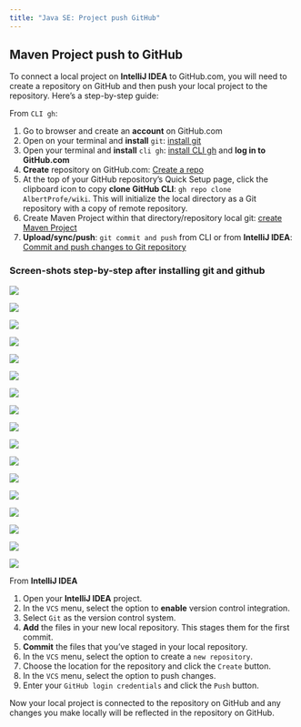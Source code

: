 ```yaml
---
title: "Java SE: Project push GitHub"
---
```

## Maven Project push to GitHub

To connect a local project on **IntelliJ IDEA** to GitHub.com, you will need to create a repository on GitHub and then push your local project to the repository. Here's a step-by-step guide:

From ``CLI gh``:

1. Go to browser and create an **account** on GitHub.com
2. Open on your terminal and **install** ``git``: [install git](/devops/devops-vc-git.qmd) 
3. Open your terminal and **install** ``cli gh``: [install CLI gh](/devops/devops-vc-github.qmd#install-cli-gh) and **log in to GitHub.com**
4. **Create** repository on GitHub.com: [Create a repo](https://docs.github.com/en/get-started/quickstart/create-a-repo)
5. At the top of your GitHub repository's Quick Setup page, click the clipboard icon to copy **clone GitHub CLI**: ``gh repo clone AlbertProfe/wiki``. This will initialize the local directory as a Git repository with a copy of remote repository.
6. Create Maven Project within that directory/repository local git: [create Maven Project](/javase/se-concepts-createproject.qmd)
7. **Upload/sync/push**: ``git commit and push`` from CLI or from **IntelliJ IDEA**: [Commit and push changes to Git repository](https://www.jetbrains.com/help/idea/2022.3/commit-and-push-changes.html#commit)

### Screen-shots step-by-step after installing git and github

![](/images/javase/se-projectgit/login_cli_gh_createrepo.png)

![](/images/javase/se-projectgit/newrepo.png)

![](/images/javase/se-projectgit/newrepo2.png)

![](/images/javase/se-projectgit/newrepo3.png)

![](/images/javase/se-projectgit/newrepo4.png)

![](/images/javase/se-projectgit/clone_repo.png)

![](/images/javase/se-projectgit/createproject1.png)

![](/images/javase/se-projectgit/createproject2.png)

![](/images/javase/se-projectgit/createproject3.png)

![](/images/javase/se-projectgit/push1.png)

![](/images/javase/se-projectgit/push2.png)

![](/images/javase/se-projectgit/push3.png)

![](/images/javase/se-projectgit/push4.png)

![](/images/javase/se-projectgit/push5.png)

![](/images/javase/se-projectgit/push6.png)

![](/images/javase/se-projectgit/push7.png)

![](/images/javase/se-projectgit/push8.png)


From **IntelliJ IDEA**

1. Open your **IntelliJ IDEA** project.
2. In the ``VCS`` menu, select the option to **enable** version control integration.
3. Select ``Git`` as the version control system.
4. **Add** the files in your new local repository. This stages them for the first commit.
5. **Commit** the files that you've staged in your local repository.
6. In the `VCS` menu, select the option to create a ``new repository``.
7. Choose the location for the repository and click the ``Create`` button.
8. In the ``VCS`` menu, select the option to push changes.
9. Enter your ``GitHub login credentials`` and click the ``Push`` button.

Now your local project is connected to the repository on GitHub and any changes you make locally will be reflected in the repository on GitHub.
